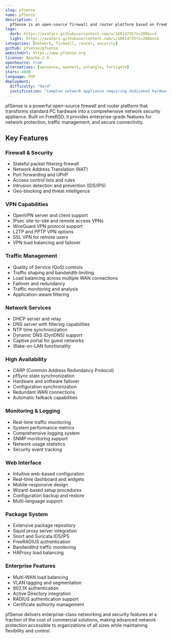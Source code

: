 ```yaml
---
slug: pfsense
name: pfSense
description: |
  pfSense is an open-source firewall and router platform based on FreeBSD that provides enterprise-grade security, VPN, and network management capabilities.
logo:
  dark: https://avatars.githubusercontent.com/u/16814735?s=200&v=4
  light: https://avatars.githubusercontent.com/u/16814735?s=200&v=4
categories: [network, firewall, router, security]
github: pfsense/pfsense
websiteUrl: https://www.pfsense.org
license: Apache-2.0
openSource: true
alternatives: [opnsense, openwrt, untangle, fortigate]
stars: 4800
language: PHP
deployment:
  difficulty: "Hard"
  justification: "Complex network appliance requiring dedicated hardware or virtualization. Network configuration, firewall rules, and VPN setup require significant networking knowledge."
---
```


pfSense is a powerful open-source firewall and router platform that transforms standard PC hardware into a comprehensive network security appliance. Built on FreeBSD, it provides enterprise-grade features for network protection, traffic management, and secure connectivity.

## Key Features

### Firewall & Security

- Stateful packet filtering firewall
- Network Address Translation (NAT)
- Port forwarding and UPnP
- Access control lists and rules
- Intrusion detection and prevention (IDS/IPS)
- Geo-blocking and threat intelligence

### VPN Capabilities

- OpenVPN server and client support
- IPsec site-to-site and remote access VPNs
- WireGuard VPN protocol support
- L2TP and PPTP VPN options
- SSL VPN for remote users
- VPN load balancing and failover

### Traffic Management

- Quality of Service (QoS) controls
- Traffic shaping and bandwidth limiting
- Load balancing across multiple WAN connections
- Failover and redundancy
- Traffic monitoring and analysis
- Application-aware filtering

### Network Services

- DHCP server and relay
- DNS server with filtering capabilities
- NTP time synchronization
- Dynamic DNS (DynDNS) support
- Captive portal for guest networks
- Wake-on-LAN functionality

### High Availability

- CARP (Common Address Redundancy Protocol)
- pfSync state synchronization
- Hardware and software failover
- Configuration synchronization
- Redundant WAN connections
- Automatic failback capabilities

### Monitoring & Logging

- Real-time traffic monitoring
- System performance metrics
- Comprehensive logging system
- SNMP monitoring support
- Network usage statistics
- Security event tracking

### Web Interface

- Intuitive web-based configuration
- Real-time dashboard and widgets
- Mobile-responsive design
- Wizard-based setup procedures
- Configuration backup and restore
- Multi-language support

### Package System

- Extensive package repository
- Squid proxy server integration
- Snort and Suricata IDS/IPS
- FreeRADIUS authentication
- Bandwidthd traffic monitoring
- HAProxy load balancing

### Enterprise Features

- Multi-WAN load balancing
- VLAN tagging and segmentation
- 802.1X authentication
- Active Directory integration
- RADIUS authentication support
- Certificate authority management

pfSense delivers enterprise-class networking and security features at a fraction of the cost of commercial solutions, making advanced network protection accessible to organizations of all sizes while maintaining flexibility and control.